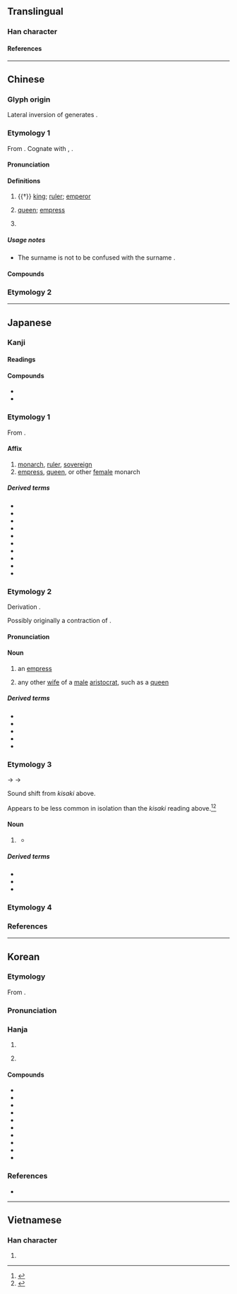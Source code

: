 {{also|後}}
{{character info}}
==Translingual==
{{stroke order|type=animate}}

===Han character===
{{Han char|rn=30|rad=口|as=03|sn=6|four=72261|canj=HMR|ids=⿸𠂋口}}

====References====
{{Han ref|kx=0176.010|dkj=03298|dj=0393.010|hdz=10580.010|uh=540E}}

----

==Chinese==
{{zh-wp|zh:后|en:Hou (title)}}
{{zh-wp|zh:后姓}}

===Glyph origin===
{{Han etym}}
Lateral inversion of {{lang|zh|后}} generates {{och-l|司}}.

===Etymology 1===
{{zh-forms}}

From {{inh|zh|sit-pro|*m/s-gaw||head}}. Cognate with {{cog|bo|གོ||head; headman}}, {{m|bo|མགོ||head, top, beginning}}.

====Pronunciation====
{{zh-pron
|m=hòu
|ma=y
|c=hau6
|h=pfs=heu
|md=hâiu
|mn=hiō/qz:hiǒ/hō͘
|mn-t=hou6
|w=3hheu
|mc=y
|oc=y
|cat=n
}}

====Definitions====
{{zh-hanzi}}

# {{†}} [[king]]; [[ruler]]; [[emperor]]
# {{zh-no-solo}} [[queen]]; [[empress]]
#: {{zh-x|王后|queen}}
# {{surname|zh}}

=====Usage notes=====
* The surname {{l|zh|后}} is not to be confused with the surname {{l|zh|後}}.

====Compounds====
{{zh-der|仙后座|元后|后冠|后土|后妃|后帝|后座|后王|后皇|后稷|后羿|后羿射日|后辛|后辟|后里|夏后氏|大天后宮|天后|太后|太皇太后|川后|影后|慈安太后|慈禧太后|武后|母后|王后|甄后|皇后|皇天后土|皇太后|稱王封后|竇太后|群后|蕭太后|西后|西太后|賀后罵殿|賈后|韋后|風后|馬后練服|齊后破環}}

===Etymology 2===
{{zh-see|後}}

----

==Japanese==

===Kanji===
{{ja-kanji|grade=6|rs=口03}}

====Readings====
{{ja-readings
|goon=ぐ
|kanon=こう
|kanyoon=ご, ごう
|kun=きさき-
}}

====Compounds====
* {{ja-r|皇%后|こう%ぐう}}
* {{ja-r|大后|コニオルク}}

===Etymology 1===
{{ja-kanjitab|yomi=kanon|こう}}

From {{der|ja|ltc|sort=こう|-}} {{ltc-l|后}}.

====Affix====
{{ja-pos|affix|こう}}

# [[monarch]], [[ruler]], [[sovereign#Noun|sovereign]]
# [[empress]], [[queen]], or other [[female]] monarch

=====Derived terms=====
{{der-top3}}
* {{ja-r|后%稷|こう%しょく}}
* {{ja-r|后%妃|こう%ひ}}
* {{ja-r|王%后|おう%こう}}
* {{ja-r|皇%后|こう%ごう}}
* {{ja-r|皇%太%后|こう%たい%ごう}}
* {{ja-r|三%后|さん%ごう}}
* {{ja-r|准%后|じゅ%ごう}}
* {{ja-r|太%后|たい%こう}}
* {{ja-r|母%后|ぼ%こう}}
* {{ja-r|立%后|りっ%こう}}
{{der-bottom}}

===Etymology 2===
{{ja-kanjitab|yomi=k|きさき|alt=妃}}
Derivation {{unk|ja|nocap=1|sort=きさき}}.

Possibly originally a contraction of {{m|ja|[[君]][[幸]]|tr=kimi saki|lit=[[lordly]] [[good]] [[fortune]]}}. {{rfv-etym|ja}}

====Pronunciation====
{{ja-pron|きさき|acc=2|acc2=0|acc_ref=DJR|acc2_ref=DJR}}

====Noun====
{{ja-noun|きさき}}

# an [[empress]]
#: {{syn|ja|皇后|tr=kōgō}}
# any other [[wife]] of a [[male]] [[aristocrat]], such as a [[queen]]

=====Derived terms=====
{{der-top3}}
* {{ja-r|后がね|きさきがね}}
* {{ja-r|后の宮|きさき の みや}}
* {{ja-r|后%腹|きさき%ばら}}
* {{ja-r|大%后|おお%きさき}}
* {{ja-r|母%后|はは%きさき}}
{{der-bottom}}

===Etymology 3===
{{ja-kanjitab|yomi=i|きさい|alt=皇后}}
{{IPAchar|/kisaki/}} → {{IPAchar|/kisaĩ/}} → {{IPAchar|/kisai/}}

Sound shift from ''kisaki'' above.

Appears to be less common in isolation than the ''kisaki'' reading above.<ref name="KDJ">{{R:Kokugo Dai Jiten}}</ref><ref name="DJR">{{R:Daijirin}}</ref>

====Noun====
{{ja-noun|きさい}}

# {{lb|ja|uncommon|archaic}} {{n-g|Same as {{m|ja||きさき|tr=kisaki}} above}}
#* {{RQ:Genji|47}}
#*: {{ja-usex
|「もし、世の中%移りて、帝・'''后'''の、思しおきつるままにも、おはしまさば...」
|「もし、よのなか% うつりて、みかど・'''きさい'''の、おぼし-おきつる まま にも、おはしまさば...」|rom=“Moshi, yononaka utsurite, mikado, '''kisai''' no, oboshi-okitsuru mama ni mo, owashimasaba...”}}

=====Derived terms=====
* {{ja-r|后の宮|きさい の みや}}
* {{ja-r|后%腹|きさい%ばら}}
* {{ja-r|大%后|おお%きさい}}

===Etymology 4===
{{ja-kanjitab|yomi=kanyo|ご}}
{{ja-see-kango|後}}

===References===
<references/>

----

==Korean==

===Etymology===
From {{der|ko|ltc|sort=후|-}} {{ltc-l|后|id=2}}. 

{{collapse|
* {{hanja-dongguk|ᅘᅮᇢ〮|hhwúw}}
* {{hanja-hunmong|후〯|hwǔ|人類#중01A}}
|Historical readings
|bg=#FFFFFF}}

===Pronunciation===
{{ko-hanja-pron|후}}

===Hanja===
{{ko-hanja-search}}
{{ko-hanja|임금|후}}

# {{hanja form of|후|[[ruler]]; [[monarch]]}}
# {{lb|ko|suffix}} {{hanja form of|후|[[queen]]; [[empress]]}}

====Compounds====
{{der-top3|Compounds}}
* {{ko-l|후궁|后宮}}
* {{ko-l|후비|后妃}}
* {{ko-l|^후직|后稷}}
* {{ko-l|후토|后土}}
* {{ko-l|곤후|坤后}}
* {{ko-l|왕후|王后}}
* {{ko-l|태후|太后}}
* {{ko-l|황후|皇后}}
* {{ko-l|황태후|皇太后}}
* {{ko-l|태황태후|太皇太后}}
{{der-bottom}}

===References===
* {{R:hanjadoc|1092}}

----

==Vietnamese==

===Han character===
{{vi-readings|reading=hậu|rs=口03}}

# {{rfdef|vi}}